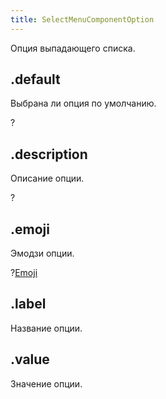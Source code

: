 ```yaml
---
title: SelectMenuComponentOption
---
```


Опция выпадающего списка.

## .default

Выбрана ли опция по умолчанию.

?<MdnRef dataType="Boolean" />

## .description

Описание опции.

?<MdnRef dataType="String" />

## .emoji

Эмодзи опции.

?[Emoji](emoji.mdx)

## .label

Название опции.

<MdnRef dataType="String" />

## .value

Значение опции.

<MdnRef dataType="String" />
